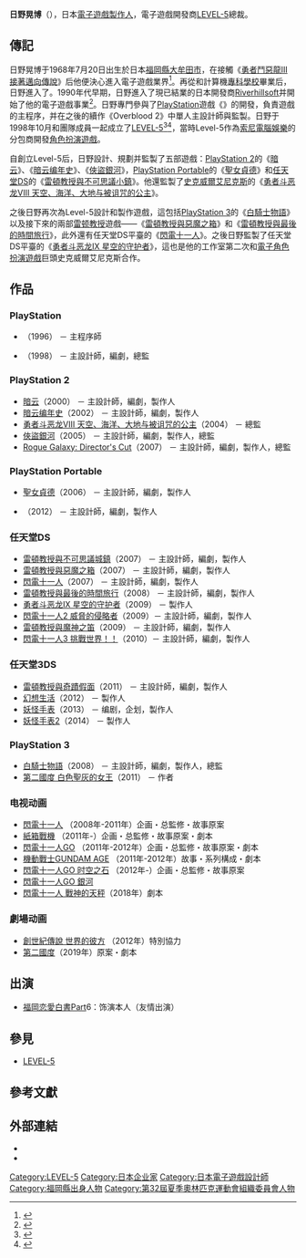 {{noteTA
| G1=Games
}}
{{Infobox person
|name        = 日野晃博
|image       = Akihiro Hino, Nintendo event 2015 2.jpg
|image_size  = 
|caption     = 2015年日野
|native_name = 日野 晃博
|native_name_lang = ja
|birth_date  = {{Birth date and age|1968|7|20|mf=y}}
|birth_place = [[日本|日本]][[福岡縣|福岡縣]][[大牟田市|大牟田市]]
|nationality = {{JPN}}
|death_date  = 
|death_place = 
|alma_mater  = 
|occupation  = [[遊戲設計|遊戲設計師]]，[[電子遊戲製作人|電子遊戲製作人]]，[[腳本家|腳本家]]
|title       = [[LEVEL-5|LEVEL-5]]總裁與[[CEO|CEO]]
|term        = 1996–現在
|notable_works = [[暗雲|暗雲]]系列<br/>[[雷頓教授系列|雷頓教授系列]]
}}
{{japanese|japanese=日野晃博 |kana= ひの あきひろ|romaji= Hino Akihiro}}

'''日野晃博'''（{{bd|1968年|7月20日||}}），日本[[電子遊戲製作人|電子遊戲製作人]]，電子遊戲開發商[[LEVEL-5|LEVEL-5]]總裁。

== 傳記 ==
日野晃博于1968年7月20日出生於日本[[福岡縣|福岡縣]][[大牟田市|大牟田市]]，在接觸《[[勇者鬥惡龍III_接著邁向傳說|勇者鬥惡龍III 接著邁向傳說]]》后他便決心進入電子遊戲業界<ref>{{Cite web |author= |date=2006-03-13 |url=http://www.gpara.com/contents/creator/bn_220.htm |title=Gpara.com クリエイターズ・ファイル：「制作する作品は自分の子供の様なもの」日野晃博さん |work= |publisher= |accessdate=2013-04-16 |archive-date=2013-01-22 |archive-url=https://web.archive.org/web/20130122082910/http://www.gpara.com/contents/creator/bn_220.htm |dead-url=no }}</ref>。再從{{tsl|en|福岡縣立大牟田北高等学校}}和計算機[[專科學校|專科學校]]畢業后，日野進入了{{tsl|en|SystemSoft}}。1990年代早期，日野進入了現已結業的日本開發商[[Riverhillsoft|Riverhillsoft]]并開始了他的電子遊戲事業<ref>{{Cite web |author= |date=2011-02-10 |url=http://www.nintendo.co.jp/3ds/interview/creators/vol1/ |title=ニンテンドー3DS｜社長が訊く『ニンテンドー3DS』ソフトメーカークリエーター 篇｜Nintendo |work= |publisher= |page=1 |accessdate=2013-04-16 |archive-date=2020-12-15 |archive-url=https://web.archive.org/web/20201215062252/https://www.nintendo.co.jp/3ds/interview/creators/vol1/ |dead-url=no }}</ref>。日野專門參與了[[PlayStation|PlayStation]]遊戲《{{tsl|en|Overblood}}》的開發，負責遊戲的主程序，并在之後的續作《Overblood 2》中單人主設計師與監製。日野于1998年10月和團隊成員一起成立了[[LEVEL-5|LEVEL-5]]<ref>{{cite web | author=Winkler, Chris | year=2003 | title=Creator's Talk Interview #2: Akihiro Hino | url=http://www.rpgfan.com/features/creatorstalk/index2.html | work=RPGFan.com | accessdate=2009-05-24 | archive-date=2009-07-12 | archive-url=https://web.archive.org/web/20090712022420/http://www.rpgfan.com/features/creatorstalk/index2.html | dead-url=no }}</ref><ref>{{Cite web |author= |date=2011-02-10 |url=http://www.nintendo.co.jp/3ds/interview/creators/vol1/index2.html |title=ニンテンドー3DS｜社長が訊く『ニンテンドー3DS』ソフトメーカークリエーター 篇｜Nintendo |work= |publisher= |page=2 |accessdate=2013-04-16 |archive-date=2021-03-16 |archive-url=https://web.archive.org/web/20210316152826/http://www.nintendo.co.jp/3ds/interview/creators/vol1/index2.html |dead-url=no }}</ref>，當時Level-5作為[[索尼電腦娛樂|索尼電腦娛樂]]的分包商開發[[電子角色扮演遊戲|角色扮演遊戲]]。

自創立Level-5后，日野設計、規劃并監製了五部遊戲：[[PlayStation_2|PlayStation 2]]的《[[暗云|暗云]]》、《[[暗云编年史|暗云编年史]]》、《[[俠盜銀河|俠盜銀河]]》，[[PlayStation_Portable|PlayStation Portable]]的《[[聖女貞德_(電子遊戲)|聖女貞德]]》和[[任天堂DS|任天堂DS]]的《[[雷頓教授與不可思議小鎮|雷頓教授與不可思議小鎮]]》。他還監製了[[史克威爾艾尼克斯|史克威爾艾尼克斯]]的《[[勇者斗恶龙VIII_天空、海洋、大地与被诅咒的公主|勇者斗恶龙VIII 天空、海洋、大地与被诅咒的公主]]》。

之後日野再次為Level-5設計和製作遊戲，這包括[[PlayStation_3|PlayStation 3]]的《[[白騎士物語|白騎士物語]]》以及接下來的兩部[[雷顿教授|雷顿教授]]遊戲——《[[雷頓教授與惡魔之箱|雷頓教授與惡魔之箱]]》和《[[雷頓教授與最後的時間旅行|雷頓教授與最後的時間旅行]]》，此外還有任天堂DS平臺的《[[閃電十一人|閃電十一人]]》。之後日野監製了任天堂DS平臺的《[[勇者斗恶龙IX_星空的守护者|勇者斗恶龙IX 星空的守护者]]》，這也是他的工作室第二次和[[電子角色扮演遊戲|電子角色扮演遊戲]]巨頭史克威爾艾尼克斯合作。

== 作品 ==

=== PlayStation ===

* {{tsl|en|OverBlood}}（1996） － 主程序師
* {{tsl|en|OverBlood 2}}（1998） － 主設計師，編劇，總監

=== PlayStation 2 ===

* [[暗云|暗云]]（2000） － 主設計師，編劇，製作人
* [[暗云编年史|暗云编年史]]（2002） － 主設計師，編劇，製作人
* [[勇者斗恶龙VIII_天空、海洋、大地与被诅咒的公主|勇者斗恶龙VIII 天空、海洋、大地与被诅咒的公主]]（2004） － 總監
* [[俠盜銀河|俠盜銀河]]（2005） － 主設計師，編劇，製作人，總監
* [[俠盜銀河|Rogue Galaxy: Director's Cut]]（2007） － 主設計師，編劇，製作人，總監

=== PlayStation Portable ===

* [[聖女貞德_(電子遊戲)|聖女貞德]]（2006） － 主設計師，編劇，製作人
* {{tsl|en|Mobile Suit Gundam AGE (video game)||Mobile Suit Gundam AGE}}（2012） － 主設計師，編劇，製作人

=== 任天堂DS ===

* [[雷頓教授與不可思議城鎮|雷頓教授與不可思議城鎮]]（2007） － 主設計師，編劇，製作人
* [[雷頓教授與惡魔之箱|雷頓教授與惡魔之箱]]（2007） － 主設計師，編劇，製作人
* [[閃電十一人|閃電十一人]]（2007） － 主設計師，編劇，製作人
* [[雷頓教授與最後的時間旅行|雷頓教授與最後的時間旅行]]（2008） － 主設計師，編劇，製作人
* [[勇者斗恶龙IX_星空的守护者|勇者斗恶龙IX 星空的守护者]]（2009） － 製作人
* [[閃電十一人2_威脅的侵略者|閃電十一人2 威脅的侵略者]]（2009）－ 主設計師，編劇，製作人
* [[雷頓教授與魔神之笛|雷頓教授與魔神之笛]]（2009） － 主設計師，編劇，製作人
* [[閃電十一人3_挑戰世界！！|閃電十一人3 挑戰世界！！]]（2010）－ 主設計師，編劇，製作人

=== 任天堂3DS ===

* [[雷頓教授與奇蹟假面|雷頓教授與奇蹟假面]]（2011） － 主設計師，編劇，製作人
* [[幻想生活|幻想生活]]（2012） － 製作人
* [[妖怪手表|妖怪手表]]（2013） － 编剧，企划，製作人
* [[妖怪手表2|妖怪手表2]]（2014） － 製作人

=== PlayStation 3 ===

* [[白騎士物語|白騎士物語]]（2008） － 主設計師，編劇，製作人，總監
* [[第二國度#第二國度_白色聖灰的女王|第二國度 白色聖灰的女王]]（2011） － 作者

===电视动画===
* [[閃電十一人系列|閃電十一人]] （2008年-2011年）企画・总監修・故事原案
* [[紙箱戰機|紙箱戰機]] （2011年-）企画・总監修・故事原案・劇本
* [[閃電十一人GO|閃電十一人GO]] （2011年-2012年）企画・总監修・故事原案・劇本
* [[機動戰士GUNDAM_AGE|機動戰士GUNDAM AGE]] （2011年-2012年）故事・系列構成・劇本
* [[閃電十一人GO|閃電十一人GO 时空之石]] （2012年-）企画・总監修・故事原案
* [[閃電十一人GO|閃電十一人GO 銀河]]
* [[閃電十一人_戰神的天秤|閃電十一人 戰神的天秤]]（2018年）劇本

=== 劇場动画 ===
* [[創世紀傳說_世界的彼方|創世紀傳說 世界的彼方]] （2012年）特別協力
* [[第二國度_(動畫電影)|第二國度]]（2019年）原案・劇本

== 出演 ==
* [[福岡恋愛白書|福岡恋愛白書]]Part6：饰演本人（友情出演）

== 參見 ==
* [[LEVEL-5|LEVEL-5]]

== 參考文獻 ==
{{Reflist}}

== 外部連結 ==
* {{Twitter|AkihiroHino}}
* {{IMDb name|id=1757129}}

{{Level-5}}
{{Authority control}}

{{DEFAULTSORT:Hino, Akihiro}}
[[Category:LEVEL-5|Category:LEVEL-5]]
[[Category:日本企业家|Category:日本企业家]]
[[Category:日本電子遊戲設計師|Category:日本電子遊戲設計師]]
[[Category:福岡縣出身人物|Category:福岡縣出身人物]]
[[Category:第32屆夏季奧林匹克運動會組織委員會人物|Category:第32屆夏季奧林匹克運動會組織委員會人物]]